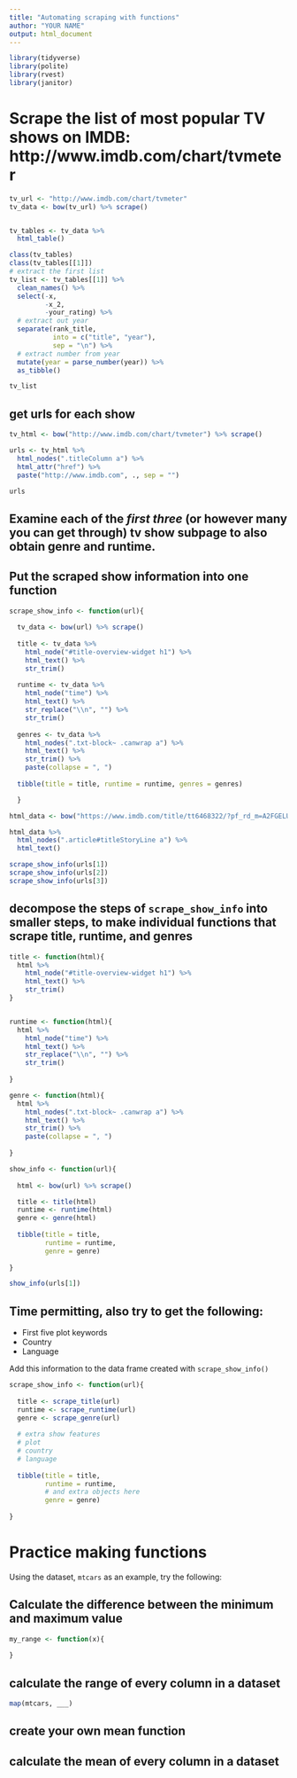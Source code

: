 ```yaml
---
title: "Automating scraping with functions"
author: "YOUR NAME"
output: html_document
---
```


```r
library(tidyverse)
library(polite)
library(rvest)
library(janitor)
```

# Scrape the list of most popular TV shows on IMDB: http://www.imdb.com/chart/tvmeter

```r
tv_url <- "http://www.imdb.com/chart/tvmeter"
tv_data <- bow(tv_url) %>% scrape()


tv_tables <- tv_data %>%
  html_table()

class(tv_tables)
class(tv_tables[[1]])
# extract the first list
tv_list <- tv_tables[[1]] %>% 
  clean_names() %>% 
  select(-x,
         -x_2,
         -your_rating) %>%
  # extract out year
  separate(rank_title,
           into = c("title", "year"),
           sep = "\n") %>%
  # extract number from year
  mutate(year = parse_number(year)) %>% 
  as_tibble()

tv_list
```

## get urls for each show

```r
tv_html <- bow("http://www.imdb.com/chart/tvmeter") %>% scrape()

urls <- tv_html %>%
  html_nodes(".titleColumn a") %>%
  html_attr("href") %>%
  paste("http://www.imdb.com", ., sep = "")

urls
```

## Examine each of the *first three* (or however many you can get through) tv show subpage to also obtain genre and runtime.


## Put the scraped show information into one function

```r
scrape_show_info <- function(url){
  
  tv_data <- bow(url) %>% scrape()
  
  title <- tv_data %>%
    html_node("#title-overview-widget h1") %>%
    html_text() %>%
    str_trim()
  
  runtime <- tv_data %>%
    html_node("time") %>%
    html_text() %>%
    str_replace("\\n", "") %>%
    str_trim()
  
  genres <- tv_data %>%
    html_nodes(".txt-block~ .canwrap a") %>%
    html_text() %>%
    str_trim() %>%
    paste(collapse = ", ")
  
  tibble(title = title, runtime = runtime, genres = genres)

  }
```

```r
html_data <- bow("https://www.imdb.com/title/tt6468322/?pf_rd_m=A2FGELUUNOQJNL&pf_rd_p=332cb927-0342-42b3-815c-f9124e84021d&pf_rd_r=RB58VS7MN6KGDR657CGS&pf_rd_s=center-1&pf_rd_t=15506&pf_rd_i=tvmeter&ref_=chttvm_tt_1") %>% scrape()

html_data %>% 
  html_nodes(".article#titleStoryLine a") %>% 
  html_text()
```


```r
scrape_show_info(urls[1])
scrape_show_info(urls[2])
scrape_show_info(urls[3])
```


## decompose the steps of `scrape_show_info` into smaller steps, to make individual functions that scrape title, runtime, and genres

```r
title <- function(html){
  html %>%
    html_node("#title-overview-widget h1") %>%
    html_text() %>%
    str_trim()  
}


runtime <- function(html){
  html %>%
    html_node("time") %>%
    html_text() %>%
    str_replace("\\n", "") %>%
    str_trim()
  
}

genre <- function(html){
  html %>%
    html_nodes(".txt-block~ .canwrap a") %>%
    html_text() %>%
    str_trim() %>%
    paste(collapse = ", ")
  
}

show_info <- function(url){
  
  html <- bow(url) %>% scrape()

  title <- title(html)
  runtime <- runtime(html)
  genre <- genre(html)
  
  tibble(title = title, 
         runtime = runtime, 
         genre = genre)
   
}

show_info(urls[1])


```


## Time permitting, also try to get the following:

  - First five plot keywords
  - Country
  - Language
  
Add this information to the data frame created with `scrape_show_info()`

```r
scrape_show_info <- function(url){
 
  title <- scrape_title(url)
  runtime <- scrape_runtime(url)
  genre <- scrape_genre(url)
  
  # extra show features
  # plot
  # country
  # language
  
  tibble(title = title, 
         runtime = runtime, 
         # and extra objects here
         genre = genre)
   
}
```

# Practice making functions

Using the dataset, `mtcars` as an example, try the following:

## Calculate the difference between the minimum and maximum value

```r
my_range <- function(x){
  
}

```


## calculate the range of every column in a dataset

```r
map(mtcars, ___)
```


## create your own mean function

## calculate the mean of every column in a dataset

